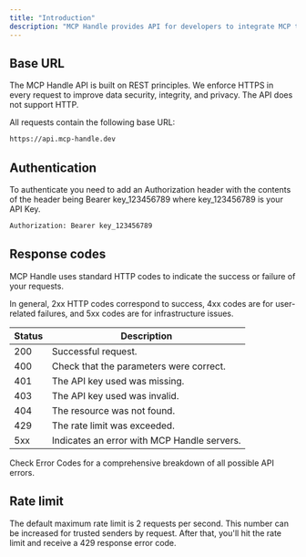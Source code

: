 ```yaml
---
title: "Introduction"
description: "MCP Handle provides API for developers to integrate MCP to your AI application."
---
```


## Base URL

The MCP Handle API is built on REST principles. We enforce HTTPS in every request to improve data security, integrity, and privacy. The API does not support HTTP.

All requests contain the following base URL:

```bash
https://api.mcp-handle.dev
```

## Authentication

To authenticate you need to add an Authorization header with the contents of the header being Bearer key_123456789 where key_123456789 is your API Key.

```bash
Authorization: Bearer key_123456789
```

## Response codes

MCP Handle uses standard HTTP codes to indicate the success or failure of your requests.

In general, 2xx HTTP codes correspond to success, 4xx codes are for user-related failures, and 5xx codes are for infrastructure issues.

| Status | Description                             |
| ------ | --------------------------------------- |
| 200    | Successful request.                     |
| 400    | Check that the parameters were correct. |
| 401    | The API key used was missing.           |
| 403    | The API key used was invalid.           |
| 404    | The resource was not found.             |
| 429    | The rate limit was exceeded.            |
| 5xx    | Indicates an error with MCP Handle servers. |

Check Error Codes for a comprehensive breakdown of all possible API errors.

## Rate limit

The default maximum rate limit is 2 requests per second. This number can be increased for trusted senders by request. After that, you'll hit the rate limit and receive a 429 response error code.